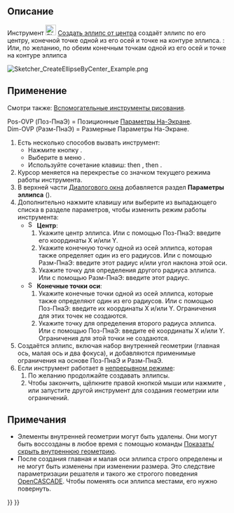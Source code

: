 <languages/>

{{Docnav/ru
|[[Sketcher_Create3PointCircle/ru|Круг по 3 точкам]]
|[[Sketcher_CreateEllipseBy3Points/ru|Эллипс по 3 точкам]]
|[[Sketcher_Workbench/ru|Скетчер]]
|IconL=Sketcher_Create3PointCircle.svg
|IconR=Sketcher_CreateEllipseBy3Points.svg
|IconC=Workbench_Sketcher.svg
}}

{{GuiCommand/ru
|Name=Sketcher CreateEllipseByCenter
|Name/ru=Скетчер Создать эллипс от центра
|MenuLocation=Эскиз → Геометрия эскиза → Создать эллипс от центра
|Workbenches=[[Sketcher_Workbench/ru|Скетчер]]
|Shortcut={{KEY|G}} {{KEY|E}} {{KEY|E}}
|Version=0.15
|SeeAlso=[[Sketcher_CreateArcOfEllipse/ru|Скетчер Создать эллиптическую дугу]]
}}

<span id="Description"></span>
== Описание ==

Инструмент [[Image:Sketcher_CreateEllipseByCenter.svg|24px]] [[Sketcher_CreateEllipseByCenter/ru|Создать эллипс от центра]] создаёт эллипс по его центру, конечной точке одной из его осей и точке на контуре эллипса. {{Version/ru|1.0}}: Или, по желанию, по обеим конечным точкам одной из его осей и точке на контуре эллипса

[[Image:Sketcher_CreateEllipseByCenter_Example.png]]
{{Caption|Эллипс (белый) с внутренней геометрией ( тёмно- жёлтая)}}

<span id="Usage"></span>
== Применение ==

Смотри также: [[Sketcher_Workbench/ru#Drawing_aids|Вспомогательные инструменты рисования]].

Pos-OVP (Поз-ПнаЭ) = Позиционные [[Sketcher_Preferences/ru#General|Параметры На-Экране]]. {{Version/ru|1.0}}<br>
Dim-OVP (Разм-ПнаЭ) = Размерные Параметры На-Экране. {{Version/ru|1.0}}

# Есть несколько способов вызвать инструмент:
#* Нажмите кнопку {{Button|[[Image:Sketcher_CreateEllipseByCenter.svg|16px]] [[Sketcher_CreateEllipseByCenter/ru|Создать эллипс от центра]]}}.
#* Выберите в меню {{MenuCommand|Эскиз → Геометрия эскиза → [[Image:Sketcher_CreateEllipseByCenter.svg|16px]] Создать эллипс от центра}}.
#* Используйте сочетание клавиш: {{KEY|G}} then {{KEY|E}}, then {{KEY|E}}.
# Курсор меняется на перекрестье со значком текущего режима работы инструмента.
# В верхней части [[Sketcher_Dialog/ru|Диалогового окна]] добавляется раздел '''Параметры эллипса''' ({{Version/ru|1.0}}).
# Дополнительно нажмите клавишу {{KEY|M}} или выберите из выпадающего списка в разделе параметров, чтобы изменить режим работы инструмента:
#* [[Image:Sketcher_CreateEllipseByCenter.svg|16px]] '''Центр''':
#*# Укажите центр эллипса. Или с помощью Поз-ПнаЭ: введите его координаты X и/или Y.
#*# Укажите конечную точку одной из осей эллипса, которая также определяет один из его радиусов. Или с помощью Разм-ПнаЭ: введите этот радиус и/или угол наклона этой оси.
#*# Укажите точку для определения другого радиуса эллипса. Или с помощью Разм-ПнаЭ: введите этот радиус.
#* [[Image:Sketcher_CreateEllipseBy3Points.svg|16px]] '''Конечные точки оси''': {{Version/ru|1.0}}
#*# Укажите конечные точки одной из осей эллипса, которые также определяют один из его радиусов. Или с помощью Поз-ПнаЭ: введите их координаты X и/или Y. Ограничения для этих точек не создаются.
#*# Укажите точку для определения второго радиуса эллипса. Или с помощью Поз-ПнаЭ: введите её координаты X и/или Y. Ограничения для этой точки не создаются.
# Создаётся эллипс, включая набор внутренней геометрии (главная ось, малая ось и два фокуса), и добавляются применимые ограничения на основе Поз-ПнаЭ и Разм-ПнаЭ.
# Если инструмент работает в [[Sketcher_Workbench#Continue_modes/ru|непрерывном режиме]]:
## По желанию продолжайте создавать эллипсы.
## Чтобы закончить, щёлкните правой кнопкой мыши или нажмите {{KEY|Esc}}, или запустите другой инструмент для создания геометрии или ограничений.

<span id="Notes"></span>
== Примечания ==

* Элементы внутренней геометрии могут быть удалены. Они могут быть воссозданы в любое время с помощью команды [[Sketcher_RestoreInternalAlignmentGeometry/ru|Показать/скрыть внутреннюю геометрию]].
* После создания главная и малая оси эллипса строго определены и не могут быть изменены при изменении размера. Это следствие параметризации решателя и такого же строгого поведения [[OpenCASCADE/ru|OpenCASCADE]]. Чтобы поменять оси эллипса местами, его нужно повернуть.


{{Docnav/ru
|[[Sketcher_Create3PointCircle/ru|Круг по 3 точкам]]
|[[Sketcher_CreateEllipseBy3Points/ru|Эллипс по 3 точкам]]
|[[Sketcher_Workbench/ru|Скетчер]]
|IconL=Sketcher_Create3PointCircle.svg
|IconR=Sketcher_CreateEllipseBy3Points.svg
|IconC=Workbench_Sketcher.svg
}}

{{Sketcher Tools navi{{#translation:}}}}
{{Userdocnavi{{#translation:}}}}